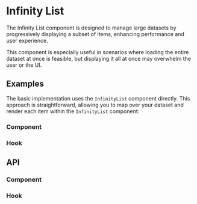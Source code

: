 
<Meta of={InfinityListStories} />

# Infinity List
The Infinity List component is designed to manage large datasets by progressively 
displaying a subset of items, enhancing performance and user experience. 

This component is especially useful in scenarios where loading the entire dataset at 
once is feasible, but displaying it all at once may overwhelm the user or the UI.

<ToggleCanvas sourceState="shown" of={InfinityListStories.Simple} />

## Examples
The basic implementation uses the `InfinityList` component directly. 
This approach is straightforward, allowing you to map over your dataset and render each item within the `InfinityList` component:

### Component
<ToggleCanvas sourceState="shown" of={InfinityListStories.Simple}/>

### Hook
<ToggleCanvas sourceState="shown" of={InfinityListStories.Hook}/>

## API
### Component
<PropsTable name="InfinityList" />

### Hook
<ParametersTable type="hooks" name="useInfinityList" />